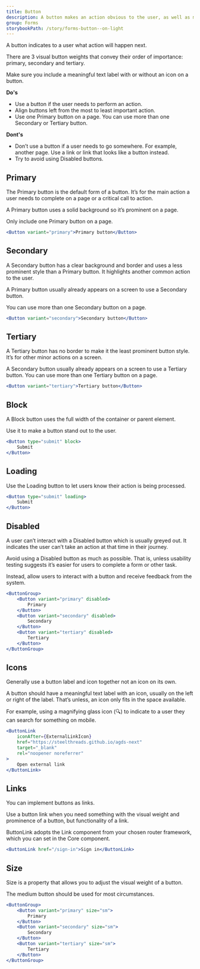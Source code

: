 ```yaml
---
title: Button
description: A button makes an action obvious to the user, as well as making an action faster and easier to perform.
group: Forms
storybookPath: /story/forms-button--on-light
---
```


A button indicates to a user what action will happen next.

There are 3 visual button weights that convey their order of importance: primary, secondary and tertiary.

Make sure you include a meaningful text label with or without an icon on a button.

**Do's**

- Use a button if the user needs to perform an action.
- Align buttons left from the most to least important action.
- Use one Primary button on a page. You can use more than one Secondary or Tertiary button.

**Dont's**

- Don’t use a button if a user needs to go somewhere. For example, another page. Use a link or link that looks like a button instead.
- Try to avoid using Disabled buttons.

## Primary

The Primary button is the default form of a button. It’s for the main action a user needs to complete on a page or a critical call to action.

A Primary button uses a solid background so it’s prominent on a page.

Only include one Primary button on a page.

```jsx live
<Button variant="primary">Primary button</Button>
```

## Secondary

A Secondary button has a clear background and border and uses a less prominent style than a Primary button. It highlights another common action to the user.

A Primary button usually already appears on a screen to use a Secondary button.

You can use more than one Secondary button on a page.

```jsx live
<Button variant="secondary">Secondary button</Button>
```

## Tertiary

A Tertiary button has no border to make it the least prominent button style. It’s for other minor actions on a screen.

A Secondary button usually already appears on a screen to use a Tertiary button. You can use more than one Tertiary button on a page.

```jsx live
<Button variant="tertiary">Tertiary button</Button>
```

## Block

A Block button uses the full width of the container or parent element.

Use it to make a button stand out to the user.

```jsx live
<Button type="submit" block>
	Submit
</Button>
```

## Loading

Use the Loading button to let users know their action is being processed.

```jsx live
<Button type="submit" loading>
	Submit
</Button>
```

## Disabled

A user can’t interact with a Disabled button which is usually greyed out. It indicates the user can’t take an action at that time in their journey.

Avoid using a Disabled button as much as possible. That is, unless usability testing suggests it’s easier for users to complete a form or other task.

Instead, allow users to interact with a button and receive feedback from the system.

```jsx live
<ButtonGroup>
	<Button variant="primary" disabled>
		Primary
	</Button>
	<Button variant="secondary" disabled>
		Secondary
	</Button>
	<Button variant="tertiary" disabled>
		Tertiary
	</Button>
</ButtonGroup>
```

## Icons

Generally use a button label and icon together not an icon on its own.

A button should have a meaningful text label with an icon, usually on the left or right of the label. That’s unless, an icon only fits in the space available.

For example, using a magnifying glass icon (🔍) to indicate to a user they can search for something on mobile.

```jsx live
<ButtonLink
	iconAfter={ExternalLinkIcon}
	href="https://steelthreads.github.io/agds-next"
	target="_blank"
	rel="noopener noreferrer"
>
	Open external link
</ButtonLink>
```

## Links

You can implement buttons as links.

Use a button link when you need something with the visual weight and prominence of a button, but functionality of a link.

ButtonLink adopts the Link component from your chosen router framework, which you can set in the Core component.

```jsx live
<ButtonLink href="/sign-in">Sign in</ButtonLink>
```

## Size

Size is a property that allows you to adjust the visual weight of a button.

The medium button should be used for most circumstances.

```jsx live
<ButtonGroup>
	<Button variant="primary" size="sm">
		Primary
	</Button>
	<Button variant="secondary" size="sm">
		Secondary
	</Button>
	<Button variant="tertiary" size="sm">
		Tertiary
	</Button>
</ButtonGroup>
```
